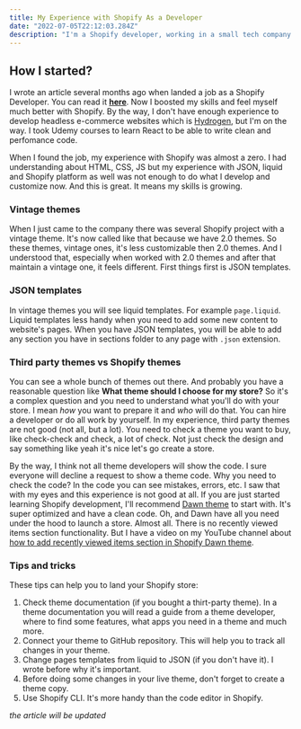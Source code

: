 ```yaml
---
title: My Experience with Shopify As a Developer
date: "2022-07-05T22:12:03.284Z"
description: "I'm a Shopify developer, working in a small tech company. In this article you will read my experience with Shopify Platform and you will know some tips and trick in Shopify development. Let's go deeper!"
---
```


## How I started?
I wrote an article several months ago when landed a job as a Shopify Developer. You can read it **[here](https://medium.com/@devmoek/my-journey-from-zero-to-got-an-offer-in-tech-company-b1718ca8ab20)**. Now I boosted my skills and feel myself much better with Shopify. By the way, I don't have enough experience to develop headless e-commerce websites which is [Hydrogen](https://hydrogen.shopify.dev/), but I'm on the way. I took Udemy courses to learn React to be able to write clean and perfomance code.

When I found the job, my experience with Shopify was almost a zero. I had understanding about HTML, CSS, JS but my experience with JSON, liquid and Shopify platform as well was not enough to do what I develop and customize now. And this is great. It means my skills is growing. 

### Vintage themes
When I just came to the company there was several Shopify project with a vintage theme. It's now called like that because we have 2.0 themes. So these themes, vintage ones, it's less customizable then 2.0 themes. And I understood that, especially when worked with 2.0 themes and after that maintain a vintage one, it feels different. First things first is JSON templates.

### JSON templates
In vintage themes you will see liquid templates. For example `page.liquid`. Liquid templates less handy when you need to add some new content to website's pages. When you have JSON templates, you will be able to add any section you have in sections folder to any page with `.json` extension.

### Third party themes vs Shopify themes
You can see a whole bunch of themes out there. And probably you have a reasonable question like **What theme should I choose for my store?** So it's a complex question and you need to understand what you'll do with your store. I mean *how* you want to prepare it and *who* will do that. You can hire a developer or do all work by yourself. In my experience, third party themes are not good (not all, but a lot). You need to check a theme you want to buy, like check-check and check, a lot of check. Not just check the design and say something like yeah it's nice let's go create a store.

By the way, I think not all theme developers will show the code. I sure everyone will decline a request to show a theme code. Why you need to check the code? In the code you can see mistakes, errors, etc. I saw that with my eyes and this experience is not good at all. If you are just started learning Shopify development, I'll recommend [Dawn theme](https://themes.shopify.com/themes/dawn/styles/default) to start with. It's super optimized and have a clean code. Oh, and Dawn have all you need under the hood to launch a store. Almost all. There is no recently viewed items section functionality. But I have a video on my YouTube channel about [how to add recently viewed items section in Shopify Dawn theme](https://www.youtube.com/watch?v=gk7KzAFPP5E&t). 

### Tips and tricks
These tips can help you to land your Shopify store:
1. Check theme documentation (if you bought a thirt-party theme). In a theme documentation you will read a guide from a theme developer, where to find some features, what apps you need in a theme and much more.
2. Connect your theme to GitHub repository. This will help you to track all changes in your theme.
3. Change pages templates from liquid to JSON (if you don't have it). I wrote before why it's important.
4. Before doing some changes in your live theme, don't forget to create a theme copy.
5. Use Shopify CLI. It's more handy than the code editor in Shopify.


*the article will be updated*